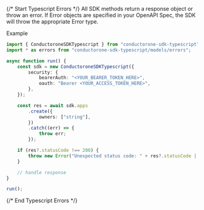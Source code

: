 {/* Start Typescript Errors */}
All SDK methods return a response object or throw an error. If Error objects are specified in your OpenAPI Spec, the SDK will throw the appropriate Error type.



Example

```typescript
import { ConductoroneSDKTypescript } from "conductorone-sdk-typescript";
import * as errors from "conductorone-sdk-typescript/models/errors";

async function run() {
    const sdk = new ConductoroneSDKTypescript({
        security: {
            bearerAuth: "<YOUR_BEARER_TOKEN_HERE>",
            oauth: "Bearer <YOUR_ACCESS_TOKEN_HERE>",
        },
    });

    const res = await sdk.apps
        .create({
            owners: ["string"],
        })
        .catch((err) => {
            throw err;
        });

    if (res?.statusCode !== 200) {
        throw new Error("Unexpected status code: " + res?.statusCode || "-");
    }

    // handle response
}

run();

```
{/* End Typescript Errors */}

